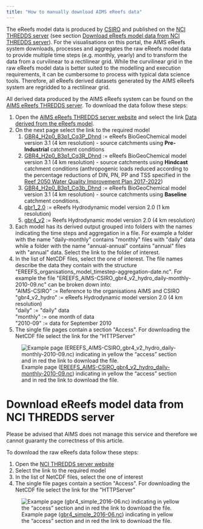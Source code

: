 ```yaml
---
title: "How to manually download AIMS eReefs data"
---
```


The eReefs model data is produced by
[CSIRO](https://research.csiro.au/ereefs/) and published on the [NCI
THREDDS
server](https://dapds00.nci.org.au/thredds/catalogs/fx3/catalog.html)
(see section [Download eReefs model data from NCI THREDDS
server](#download-ereefs-model-data-from-nci-thredds-server)). For the
visualisations on this portal, the AIMS eReefs system downloads,
processes and aggregates the raw eReefs model data to provide multiple
time steps (e.g. monthly, yearly) and to transform the data from a
curvilinear to a rectilinear grid. While the curvilinear grid in the raw
eReefs model data is better suited to the modelling and execution
requirements, it can be cumbersome to process with typical data science
tools. Therefore, all eReefs derived datasets generated by the AIMS
eReefs system are regridded to a rectilinear grid.

All derived data produced by the AIMS eReefs system can be found on the
[AIMS eReefs THREDDS server](https://thredds.ereefs.aims.gov.au/). To
download the data follow these steps:

1.  Open the [AIMS eReefs THREDDS server
    website](https://thredds.ereefs.aims.gov.au/) and select the link
    [Data derived from the eReefs
    model](https://thredds.ereefs.aims.gov.au/thredds/s3catalogue/aims-ereefs-public-prod/derived/ncaggregate/ereefs/catalog.html).
2.  On the next page select the link to the required model
    1.  [GBR4_H2p0_B3p1_Cq3P_Dhnd](https://thredds.ereefs.aims.gov.au/thredds/s3catalogue/aims-ereefs-public-prod/derived/ncaggregate/ereefs/GBR4_H2p0_B3p1_Cq3P_Dhnd/catalog.html)
        := eReefs BioGeoChemical model version 3.1 (4 km resolution) -
        source catchments using **Pre-Industrial** catchment conditions
    2.  [GBR4_H2p0_B3p1_Cq3R_Dhnd](https://thredds.ereefs.aims.gov.au/thredds/s3catalogue/aims-ereefs-public-prod/derived/ncaggregate/ereefs/GBR4_H2p0_B3p1_Cq3R_Dhnd/catalog.html)
        := eReefs BioGeoChemical model version 3.1 (4 km resolution) -
        source catchments using **Hindcast** catchment conditions
        (anthropogenic loads reduced according to the percentage
        reductions of DIN, PN, PP and TSS specified in the [Reef 2050
        Water Quality Improvement Plan
        2017-2022](https://www.reefplan.qld.gov.au/__data/assets/pdf_file/0017/46115/reef-2050-water-quality-improvement-plan-2017-22.pdf))
    3.  [GBR4_H2p0_B3p1_Cq3b_Dhnd](https://thredds.ereefs.aims.gov.au/thredds/s3catalogue/aims-ereefs-public-prod/derived/ncaggregate/ereefs/GBR4_H2p0_B3p1_Cq3b_Dhnd/catalog.html)
        := eReefs BioGeoChemical model version 3.1 (4 km resolution) -
        source catchments using **Baseline** catchment conditions.
    4.  [gbr1_2.0](https://thredds.ereefs.aims.gov.au/thredds/s3catalogue/aims-ereefs-public-prod/derived/ncaggregate/ereefs/gbr1_2.0/catalog.html)
        := eReefs Hydrodynamic model version 2.0 (1 km resolution)
    5.  [gbr4_v2](https://thredds.ereefs.aims.gov.au/thredds/s3catalogue/aims-ereefs-public-prod/derived/ncaggregate/ereefs/gbr4_v2/catalog.html)
        := Reefs Hydrodynamic model version 2.0 (4 km resolution)
3.  Each model has its derived output grouped into folders with the
    names indicating the time steps and aggregation in a file. For
    example a folder with the name \"daily-monthly\" contains
    \"monthly\" files with \"daily\" data while a folder with the name
    \"annual-annual\" contains \"annual\" files with \"annual\" data.
    Select the link to the folder of interest.
4.  In the list of NetCDF files, select the one of interest. The file
    names describe the data they contain with the structure
    \"EREEFS_organisations_model_timestep-aggregation-date.nc\". For
    example the file
    \"EREEFS_AIMS-CSIRO_gbr4_v2_hydro_daily-monthly-2010-09.nc\"
    can be broken down into:\
    \"AIMS-CSIRO\" := Reference to the organisations AIMS and CSIRO\
    \"gbr4_v2_hydro\" := eReefs Hydrodynamic model version 2.0 (4 km
    resolution)\
    \"daily\" := \"daily\" data\
    \"monthly\" := one month of data\
    \"2010-09\" := data for September 2010
5.  The single file pages contain a section \"Access\". For downloading
    the NetCDF file select the link for the \"HTTPServer\"

![Example page
([EREEFS_AIMS-CSIRO_gbr4_v2_hydro_daily-monthly-2010-09.nc](http://thredds.ereefs.aims.gov.au/thredds/s3catalogue/aims-ereefs-public-prod/derived/ncaggregate/ereefs/gbr4_v2/daily-monthly/catalog.html?dataset=EREEFS_AIMS-CSIRO_gbr4_v2_hydro_daily-monthly-2010-09.nc))
indicating in yellow the "access" section and in red the link to
download the file.](./how-to-download-derived-data.png){fig-alt="A screenshot highlighting some links" .border .column-page}

# Download eReefs model data from NCI THREDDS server

Please be advised that AIMS does not manage this service and therefore
we cannot guaranty the correctness of this article.

To download the raw eReefs data follow these steps:

1.  Open the [NCI THREDDS server
    website](http://dapds00.nci.org.au/thredds/catalogs/fx3/catalog.html)
2.  Select the link to the required model
3.  In the list of NetCDF files, select the one of interest
4.  The single file pages contain a section \"Access\". For downloading
    the NetCDF file select the link for the \"HTTPServer\"

![Example page
([gbr4_simple_2016-06.nc​](http://dapds00.nci.org.au/thredds/catalog/fx3/gbr4/catalog.html?dataset=fx3-gbr4/gbr4_simple_2016-06.nc))
indicating in yellow the "access" section and in red the link to
download the file.](./how-to-download-raw-data-from-NCI.png){fig-alt="A screenshot highlighting some links" .border .column-page}
